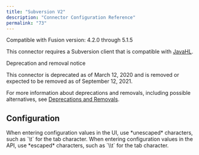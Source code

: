 ```yaml
---
title: "Subversion V2"
description: "Connector Configuration Reference"
permalink: "73"
---
```


Compatible with Fusion version: 4.2.0 through 5.1.5

This connector requires a Subversion client that is compatible with [JavaHL](https://svn.apache.org/repos/asf/subversion/trunk/subversion/bindings/javahl/README).

<Note>

Deprecation and removal notice

This connector is deprecated as of March 12, 2020 and is removed or expected to be removed as of September 12, 2021.

For more information about deprecations and removals, including possible alternatives, see [Deprecations and Removals](/fusion-connectors/ft39rr/deprecations-and-removals).

</Note>



## Configuration

<Tip>
When entering configuration values in the UI, use *unescaped* characters, such as `\t` for the tab character. When entering configuration values in the API, use *escaped* characters, such as `\\t` for the tab character.
</Tip>




<SchemaParamFields schema={schema}/>

